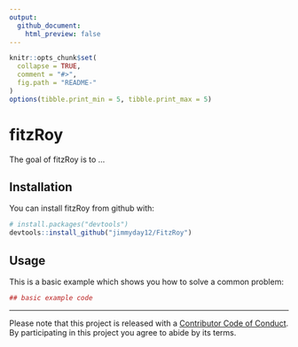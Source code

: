 ```yaml
---
output:
  github_document:
    html_preview: false
---
```


<!-- README.md is generated from README.Rmd. Please edit that file -->

```r
knitr::opts_chunk$set(
  collapse = TRUE,
  comment = "#>",
  fig.path = "README-"
)
options(tibble.print_min = 5, tibble.print_max = 5)
```

<!-- README.md is generated from README.Rmd. Please edit that file -->

# fitzRoy

The goal of fitzRoy is to ...

## Installation

You can install fitzRoy from github with:

```r
# install.packages("devtools")
devtools::install_github("jimmyday12/FitzRoy")
```

## Usage

This is a basic example which shows you how to solve a common problem:

```r
## basic example code
```



---
Please note that this project is released with a [Contributor Code of Conduct](CONDUCT.md).
By participating in this project you agree to abide by its terms.

